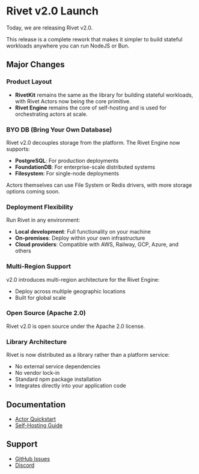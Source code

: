 
# Rivet v2.0 Launch

Today, we are releasing Rivet v2.0.

This release is a complete rework that makes it simpler to build stateful workloads anywhere you can run NodeJS or Bun.

## Major Changes

### Product Layout

- **RivetKit** remains the same as the library for building stateful workloads, with Rivet Actors now being the core primitive.
- **Rivet Engine** remains the core of self-hosting and is used for orchestrating actors at scale.

### BYO DB (Bring Your Own Database)

Rivet v2.0 decouples storage from the platform. The Rivet Engine now supports:
- **PostgreSQL**: For production deployments
- **FoundationDB**: For enterprise-scale distributed systems
- **Filesystem**: For single-node deployments

Actors themselves can use File System or Redis drivers, with more storage options coming soon.

### Deployment Flexibility

Run Rivet in any environment:
- **Local development**: Full functionality on your machine
- **On-premises**: Deploy within your own infrastructure
- **Cloud providers**: Compatible with AWS, Railway, GCP, Azure, and others

### Multi-Region Support

v2.0 introduces multi-region architecture for the Rivet Engine:
- Deploy across multiple geographic locations
- Built for global scale

### Open Source (Apache 2.0)

Rivet v2.0 is open source under the Apache 2.0 license.

### Library Architecture

Rivet is now distributed as a library rather than a platform service:
- No external service dependencies
- No vendor lock-in
- Standard npm package installation
- Integrates directly into your application code

## Documentation

- [Actor Quickstart](https://rivet.dev/docs/actors/quickstart)
- [Self-Hosting Guide](https://rivet.dev/docs/self-hosting)

## Support

- [GitHub Issues](https://github.com/rivet-dev/rivet/issues)
- [Discord](https://rivet.dev/discord)
